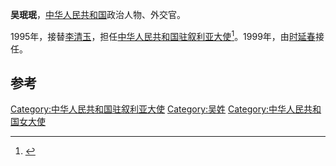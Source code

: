 '''吴珉珉'''，[[中华人民共和国|中华人民共和国]]政治人物、外交官。

1995年，接替[[李清玉|李清玉]]，担任[[中国驻叙利亚大使列表|中华人民共和国驻叙利亚大使]]<ref>{{cite web|author=中华人民共和国外交部|title=中国驻叙利亚历任大使|url=http://www.mfa.gov.cn/chn/pds/ziliao/wjrw/2167/2169/t9155.htm|publisher=中华人民共和国外交部|accessdate=2012-03-03|archive-date=2019-08-27|archive-url=https://web.archive.org/web/20190827190911/https://www.mfa.gov.cn/chn//pds/ziliao/wjrw/2167/2169/t9155.htm|dead-url=no}}</ref>。1999年，由[[时延春|时延春]]接任。

== 参考 ==
{{reflist}}
{{start box}}
{{s-dip}}
{{succession box|[[李清玉|李清玉]]|[[时延春|时延春]]|[[中国驻叙利亚大使列表|中华人民共和国驻叙利亚大使]]|1995年8月-1999年11月}}
{{end box}}
{{中国政治人物小作品}}

[[Category:中华人民共和国驻叙利亚大使|Category:中华人民共和国驻叙利亚大使]]
[[Category:吴姓|Category:吴姓]]
[[Category:中华人民共和国女大使|Category:中华人民共和国女大使]]